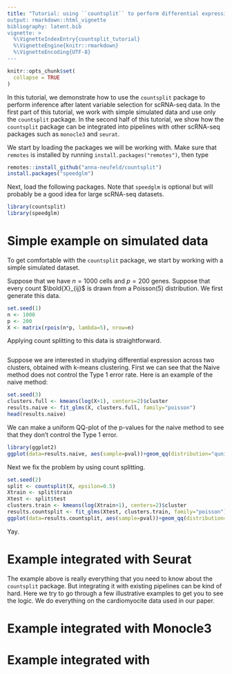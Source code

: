 ```yaml
---
title: "Tutorial: using ``countsplit`` to perform differential expression analysis on single cell RNA-seq data. 
output: rmarkdown::html_vignette
bibliography: latent.bib
vignette: >
  %\VignetteIndexEntry{countsplit_tutorial}
  %\VignetteEngine{knitr::rmarkdown}
  %\VignetteEncoding{UTF-8}
---
```


```r
knitr::opts_chunk$set(
  collapse = TRUE
)
```

In this tutorial, we demonstrate how to use the ``countsplit`` package to perform inference after latent variable selection for scRNA-seq data. In the first part of this tutorial, we work with simple simulated data and use only the ``countsplit`` package. In the second half of this tutorial, we show how the ``countsplit`` package can be integrated into pipelines with other scRNA-seq packages such as ``monocle3`` and ``seurat``. 

We start by loading the packages we will be working with. Make sure that ``remotes`` is installed by running ``install.packages("remotes")``, then type

```r
remotes::install_github("anna-neufeld/countsplit")
install.packages("speedglm")
```

Next, load the following packages. Note that ``speedglm`` is optional but will probably be a good idea for large scRNA-seq datasets. 

```r
library(countsplit)
library(speedglm)
```

# Simple example on simulated data

To get comfortable with the ``countsplit`` package, we start by working with a simple simulated dataset.

Suppose that we have $n=1000$ cells and $p=200$ genes. Suppose that every count $\bold{X}_{ij}$ is drawn from a $\text{Poisson}(5)$ distribution. We first generate this data. 

```r
set.seed(1)
n <- 1000
p <- 200
X <- matrix(rpois(n*p, lambda=5), nrow=n)
```

Applying count splitting to this data is straightforward. 

```r

```

Suppose we are interested in studying differential expression across two clusters, obtained with k-means clustering. First we can see that the Naive method does not control the Type 1 error rate. Here is an example of the naive method: 

```r
set.seed(3)
clusters.full <- kmeans(log(X+1), centers=2)$cluster
results.naive <- fit_glms(X, clusters.full, family="poisson")
head(results.naive)
```

We can make a uniform QQ-plot of the p-values for the naive method to see that they don't control the Type 1 error.

```r
library(ggplot2)
ggplot(data=results.naive, aes(sample=pval))+geom_qq(distribution="qunif")+geom_abline(col="red")
```

Next we fix the problem by using count splitting. 

```r
set.seed(2)
split <- countsplit(X, epsilon=0.5)
Xtrain <- split$train
Xtest <- split$test
clusters.train <- kmeans(log(Xtrain+1), centers=2)$cluster
results.countsplit <- fit_glms(Xtest, clusters.train, family="poisson")
ggplot(data=results.countsplit, aes(sample=pval))+geom_qq(distribution="qunif")+geom_abline(col="red")
```

Yay.

# Example integrated with Seurat

The example above is really everything that you need to know about the ``countsplit`` package. But integrating it with existing pipelines can be kind of hard. Here we try to go through a few illustrative examples to get you to see the logic. We do everything on the cardiomyocite data used in our paper. 

# Example integrated with Monocle3




# Example integrated with 